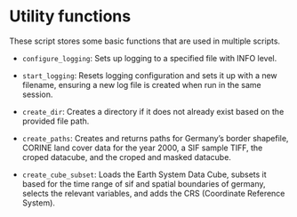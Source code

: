 # Utility functions {#sec-utils .unnumbered}



These script stores some basic functions that are used in multiple scripts.

- `configure_logging`: Sets up logging to a specified file with INFO level.
  
- `start_logging`: Resets logging configuration and sets it up with a new filename, ensuring a new log file is created when run in the same session.
  
- `create_dir`: Creates a directory if it does not already exist based on the provided file path.
  
- `create_paths`: Creates and returns paths for Germany's border shapefile, CORINE land cover data for the year 2000, a SIF sample TIFF, the croped datacube, and the croped and masked datacube.
  
- `create_cube_subset`: Loads the Earth System Data Cube, subsets it based for the time range of sif and spatial boundaries of germany, selects the relevant variables, and adds the CRS (Coordinate Reference System).



```.python
```